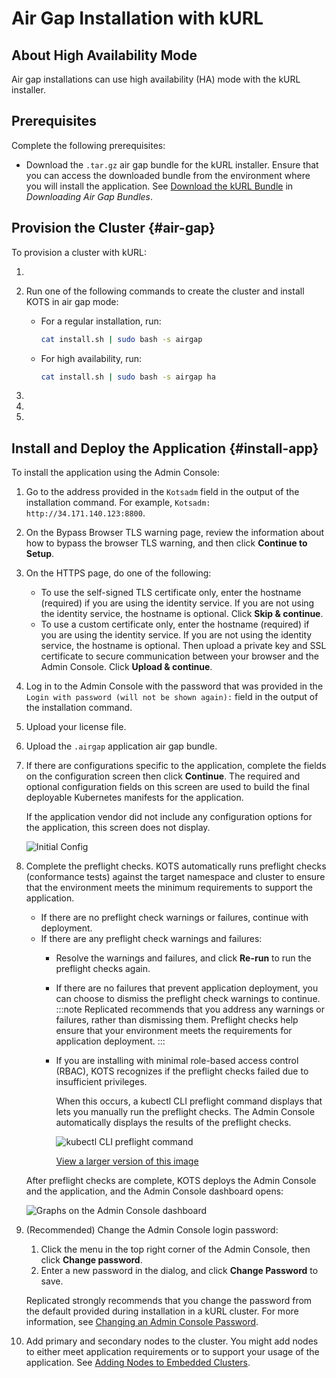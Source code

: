 
# Air Gap Installation with kURL

<IntroEmbedded/>

<IntroAirGap/>

<KurlAbout/>

## About High Availability Mode

Air gap installations can use high availability (HA) mode with the kURL installer.

<HaLoadBalancerAbout/>

## Prerequisites

Complete the following prerequisites:

<PrereqsEmbeddedCluster/>

<AirGapBundle/>

<LicenseFile/>

* Download the `.tar.gz` air gap bundle for the kURL installer. Ensure that you can access the downloaded bundle from the environment where you will install the application. See [Download the kURL Bundle](/vendor/releases-download-airgap-bundles#installer-bundle) in _Downloading Air Gap Bundles_.

<HaLoadBalancerPrereq/>

## Provision the Cluster {#air-gap}

<ProvisionClusterIntro/>

<KotsAbout/>

To provision a cluster with kURL:

1. <ExtractKurlBundle/>

1. Run one of the following commands to create the cluster and install KOTS in air gap mode: 

    - For a regular installation, run:

      ```bash
      cat install.sh | sudo bash -s airgap
      ```

    - For high availability, run:

      ```bash
      cat install.sh | sudo bash -s airgap ha
      ```

1. <HAStep/>

1. <LoginPassword/>

1. <ContinueToInstall/>

## Install and Deploy the Application {#install-app} 

<AppInstallIntroAirGap/>
  
To install the application using the Admin Console:

1. Go to the address provided in the `Kotsadm` field in the output of the installation command. For example, `Kotsadm: http://34.171.140.123:8800`.

1. On the Bypass Browser TLS warning page, review the information about how to bypass the browser TLS warning, and then click **Continue to Setup**.

1. On the HTTPS page, do one of the following:

    - To use the self-signed TLS certificate only, enter the hostname (required) if you are using the identity service. If you are not using the identity service, the hostname is optional. Click **Skip & continue**.
    - To use a custom certificate only, enter the hostname (required) if you are using the identity service. If you are not using the identity service, the hostname is optional. Then upload a private key and SSL certificate to secure communication between your browser and the Admin Console. Click **Upload & continue**.

1. Log in to the Admin Console with the password that was provided in the `Login with password (will not be shown again):` field in the output of the installation command.

1. Upload your license file.

1. Upload the `.airgap` application air gap bundle.

1. If there are configurations specific to the application, complete the fields on the configuration screen then click **Continue**. The required and optional configuration fields on this screen are used to build the final deployable Kubernetes manifests for the application.

   If the application vendor did not include any configuration options for the application, this screen does not display.

   ![Initial Config](/images/initial-config.png)

1. Complete the preflight checks. KOTS automatically runs preflight checks (conformance tests) against the target namespace and cluster to ensure that the environment meets the minimum requirements to support the application.

   * If there are no preflight check warnings or failures, continue with deployment.
   * If there are any preflight check warnings and failures:
      * Resolve the warnings and failures, and click **Re-run** to run the preflight checks again.
      * If there are no failures that prevent application deployment, you can choose to dismiss the preflight check warnings to continue.
        :::note
        Replicated recommends that you address any warnings or failures, rather than dismissing them. Preflight checks help ensure that your environment meets the requirements for application deployment.
        :::
      * If you are installing with minimal role-based access control (RBAC), KOTS recognizes if the preflight checks failed due to insufficient privileges.

        When this occurs, a kubectl CLI preflight command displays that lets you manually run the preflight checks. The Admin Console automatically displays the results of the preflight checks.

        ![kubectl CLI preflight command](/images/kubectl-preflight-command.png)

        [View a larger version of this image](/images/kubectl-preflight-command.png)

   After preflight checks are complete, KOTS deploys the Admin Console and the application, and the Admin Console dashboard opens:

   ![Graphs on the Admin Console dashboard](/images/kotsadm-dashboard-graph.png)     

1. (Recommended) Change the Admin Console login password:
   1. Click the menu in the top right corner of the Admin Console, then click **Change password**.
   1. Enter a new password in the dialog, and click **Change Password** to save.

   Replicated strongly recommends that you change the password from the default provided during installation in a kURL cluster. For more information, see [Changing an Admin Console Password](auth-changing-passwords).

1. Add primary and secondary nodes to the cluster. You might add nodes to either meet application requirements or to support your usage of the application. See [Adding Nodes to Embedded Clusters](cluster-management-add-nodes).